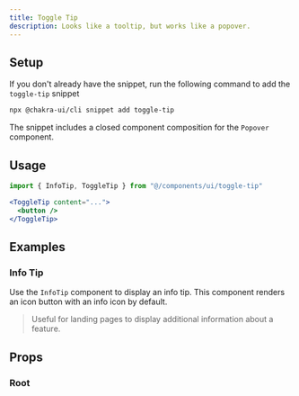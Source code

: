 ```yaml
---
title: Toggle Tip
description: Looks like a tooltip, but works like a popover.
---
```


<ExampleTabs name="toggle-tip-basic" />

## Setup

If you don't already have the snippet, run the following command to add the
`toggle-tip` snippet

```sh
npx @chakra-ui/cli snippet add toggle-tip
```

The snippet includes a closed component composition for the `Popover` component.

## Usage

```jsx
import { InfoTip, ToggleTip } from "@/components/ui/toggle-tip"
```

```jsx
<ToggleTip content="...">
  <button />
</ToggleTip>
```

## Examples

### Info Tip

Use the `InfoTip` component to display an info tip. This component renders an
icon button with an info icon by default.

> Useful for landing pages to display additional information about a feature.

<ExampleTabs name="toggle-tip-info-tip" />

## Props

### Root

<PropTable component="Popover" part="Root" />
